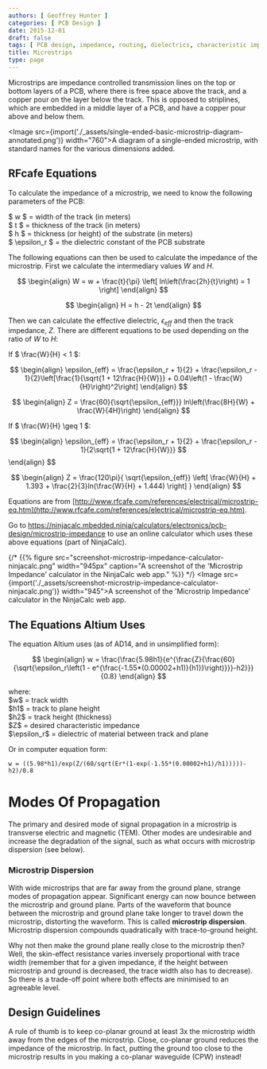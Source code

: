 ```yaml
---
authors: [ Geoffrey Hunter ]
categories: [ PCB Design ]
date: 2015-12-01
draft: false
tags: [ PCB design, impedance, routing, dielectrics, characteristic impedance, waveguides, microstrips, striplines ]
title: Microstrips
type: page
---
```



Microstrips are impedance controlled transmission lines on the top or bottom layers of a PCB, where there is free space above the track, and a copper pour on the layer below the track. This is opposed to striplines, which are embedded in a middle layer of a PCB, and have a copper pour above and below them.

<Image src={import('./_assets/single-ended-basic-microstrip-diagram-annotated.png')} width="760">A diagram of a single-ended microstrip, with standard names for the various dimensions added.</Image>

## RFcafe Equations

To calculate the impedance of a microstrip, we need to know the following parameters of the PCB:

<p className="centered">    $ w $ = width of the track (in meters)<br/>
    $ t $ = thickness of the track (in meters)<br/>  
    $ h $ = thickness (or height) of the substrate (in meters)<br/>
    $ \epsilon_r $ = the dielectric constant of the PCB substrate<br/></p>

The following equations can then be used to calculate the impedance of the microstrip. First we calculate the intermediary values $W$ and $H$.

$$
\begin{align}
W = w + \frac{t}{\pi} \left[ ln\left(\frac{2h}{t}\right) = 1 \right]
\end{align}
$$

$$
\begin{align}
H = h - 2t
\end{align}
$$

Then we can calculate the effective dielectric, $\epsilon_{eff}$ and then the track impedance, $Z$. There are different equations to be used depending on the ratio of $W$ to $H$:

If $ \frac{W}{H} < 1 $:

$$
\begin{align}
\epsilon_{eff} = \frac{\epsilon_r + 1}{2} + \frac{\epsilon_r - 1}{2}\left[\frac{1}{\sqrt{1 + 12\frac{H}{W}}} + 0.04\left(1 - \frac{W}{H}\right)^2\right]
\end{align}
$$

$$
\begin{align}
Z = \frac{60}{\sqrt{\epsilon_{eff}}} ln\left(\frac{8H}{W} + \frac{W}{4H}\right)
\end{align}
$$

If $ \frac{W}{H} \geq 1 $:

$$
\begin{align}
\epsilon_{eff} = \frac{\epsilon_r + 1}{2} + \frac{\epsilon_r - 1}{2\sqrt{1 + 12\frac{H}{W}}} $$  </div>
\end{align}
$$

$$
\begin{align}
Z = \frac{120\pi}{ \sqrt{\epsilon_{eff}} \left[ \frac{W}{H} + 1.393 + \frac{2}{3}ln(\frac{W}{H} + 1.444) \right] }
\end{align}
$$

Equations are from [http://www.rfcafe.com/references/electrical/microstrip-eq.htm](http://www.rfcafe.com/references/electrical/microstrip-eq.htm).

Go to https://ninjacalc.mbedded.ninja/calculators/electronics/pcb-design/microstrip-impedance to use an online calculator which uses these above equations (part of NinjaCalc).

{/* {{% figure src="screenshot-microstrip-impedance-calculator-ninjacalc.png" width="945px" caption="A screenshot of the 'Microstrip Impedance' calculator in the NinjaCalc web app."  %}} */}
<Image src={import('./_assets/screenshot-microstrip-impedance-calculator-ninjacalc.png')} width="945">A screenshot of the 'Microstrip Impedance' calculator in the NinjaCalc web app.</Image>

## The Equations Altium Uses

The equation Altium uses (as of AD14, and in unsimplified form):

$$
\begin{align}
w = \frac{\frac{5.98h1}{e^{\frac{Z}{\frac{60}{\sqrt{\epsilon_r\left(1 - e^{\frac{-1.55*(0.00002+h1)}{h1}}\right)}}}-h2}}}{0.8}
\end{align}
$$

<p className="centered">    where:<br/>
    $w$ = track width<br/>
    $h1$ = track to plane height<br/>
    $h2$ = track height (thickness)<br/>
    $Z$ = desired characteristic impedance<br/>
    $\epsilon_r$ = dielectric of material between track and plane<br/></p>

Or in computer equation form:

```text
w = ((5.98*h1)/exp(Z/(60/sqrt(Er*(1-exp(-1.55*(0.00002+h1)/h1)))))-h2)/0.8
```
    
# Modes Of Propagation

The primary and desired mode of signal propagation in a microstrip is transverse electric and magnetic (TEM). Other modes are undesirable and increase the degradation of the signal, such as what occurs with microstrip dispersion (see below).

### Microstrip Dispersion

With wide microstrips that are far away from the ground plane, strange modes of propagation appear. Significant energy can now bounce between the microstrip and ground plane. Parts of the waveform that bounce between the microstrip and ground plane take longer to travel down the microstrip, distorting the waveform. This is called **microstrip dispersion**. Microstrip dispersion compounds quadratically with trace-to-ground height.

Why not then make the ground plane really close to the microstrip then? Well, the skin-effect resistance varies inversely proportional with trace width (remember that for a given impedance, if the height between microstrip and ground is decreased, the trace width also has to decrease). So there is a trade-off point where both effects are minimised to an agreeable level.

## Design Guidelines

A rule of thumb is to keep co-planar ground at least 3x the microstrip width away from the edges of the microstrip. Close, co-planar ground reduces the impedance of the microstrip. In fact, putting the ground too close to the microstrip results in you making a co-planar waveguide (CPW) instead!
